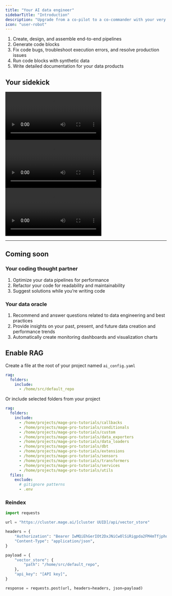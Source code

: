 ```yaml
---
title: "Your AI data engineer"
sidebarTitle: "Introduction"
description: "Upgrade from a co-pilot to a co-commander with your very own sidekick."
icon: "user-robot"
---
```



1. Create, design, and assemble end-to-end pipelines
1. Generate code blocks
1. Fix code bugs, troubleshoot execution errors, and resolve production issues
1. Run code blocks with synthetic data
1. Write detailed documentation for your data products

<ProOnly source="pipeline-dependencies" />

## Your sidekick

<AccordionGroup>
<Accordion title="Build pipelines" icon="screwdriver-wrench" defaultOpen>
<Frame>
  <video
    controls
    className="w-full aspect-video"
    src="https://github.com/user-attachments/assets/91cb0817-4840-4757-a80a-91253465379d"
  >
  </video>
</Frame>

</Accordion>
<Accordion title="Write code" icon="keyboard" defaultOpen>

<Frame>
  <video
    controls
    className="w-full aspect-video"
    src="https://github.com/user-attachments/assets/18061adb-3db5-4107-a58a-9d9d4b046f00"
  >
  </video>
</Frame>
</Accordion>
<Accordion title="Fix errors" icon="bug-slash" defaultOpen>

<Frame>
  <video
    controls
    className="w-full aspect-video"
    src="https://github.com/user-attachments/assets/6f57f7f6-a9ae-4419-b028-4c2791c078a5"
  >
  </video>
</Frame>
</Accordion>
</AccordionGroup>

---

## Coming soon

### Your coding thought partner

1. Optimize your data pipelines for performance
1. Refactor your code for readability and maintainability
1. Suggest solutions while you’re writing code

### Your data oracle

1. Recommend and answer questions related to data engineering and best practices
1. Provide insights on your past, present, and future data creation and performance trends
1. Automatically create monitoring dashboards and visualization charts

## Enable RAG

Create a file at the root of your project named `ai_config.yaml`

```yaml
rag:
  folders:
    include:
      - /home/src/default_repo
```

Or include selected folders from your project

```yaml
rag:
  folders:
    include:
      - /home/projects/mage-pro-tutorials/callbacks
      - /home/projects/mage-pro-tutorials/conditionals
      - /home/projects/mage-pro-tutorials/custom
      - /home/projects/mage-pro-tutorials/data_exporters
      - /home/projects/mage-pro-tutorials/data_loaders
      - /home/projects/mage-pro-tutorials/dbt
      - /home/projects/mage-pro-tutorials/extensions
      - /home/projects/mage-pro-tutorials/sensors
      - /home/projects/mage-pro-tutorials/transformers
      - /home/projects/mage-pro-tutorials/services
      - /home/projects/mage-pro-tutorials/utils
  files:
    exclude:
      # gitignore patterns
      - .env
```

### Reindex

```python
import requests

url = "https://cluster.mage.ai/[cluster UUID]/api/vector_store"

headers = {
    "Authorization": "Bearer IwMQiEhGerIOt2DxJNiCwOlSiRigpda2FM4mTfjphq8",
    "Content-Type": "application/json",
}

payload = {
    "vector_store": {
        "path": "/home/src/default_repo",
    },
    "api_key": "[API key]",
}

response = requests.post(url, headers=headers, json=payload)
```
